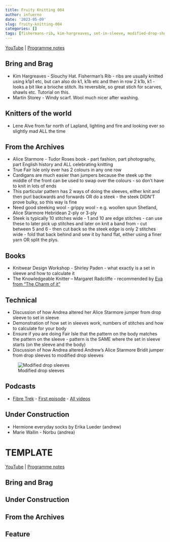 ```yaml
---
title: Fruity Knitting 004
author: infuerno
date: '2023-05-09'
slug: fruity-knitting-004
categories: []
tags: [fishermans-rib, kim-hargreaves, set-in-sleeve, modified-drop-shoulder, fair-isle, steeking, alice-starmor]
---
```


[YouTube](https://www.youtube.com/watch?v=3lPzmbQPPFs) | [Programme notes](https://fruityknitting.com/2016/05/04/set-in-sleeves-steeks-and-tudor-women-episode-4/)

## Bring and Brag
* Kim Hargreaves - Slouchy Hat. Fisherman's Rib - ribs are usually knitted using k1p1 etc, but can also do k1, k1b etc and then in row 2 k1b, k1 - looks a bit like a brioche stitch. Its reversible, so great stich for scarves, shawls etc. Tutorial on this.
* Martin Storey - Windy scarf. Wool much nicer after washing.

## Knitters of the world
* Lene Alve from far north of Lapland, lighting and fire and looking ever so slightly mad ALL the time

## From the Archives
* Alice Starmore - Tudor Roses book - part fashion, part photography, part English history and ALL celebrating knitting
* True Fair Isle only ever has 2 colours in any one row
* Cardigans are much easier than jumpers because the steek up the middle of the front can be used to swap over the colours - so don't have to knit in lots of ends
* This particular pattern has 2 ways of doing the sleeves, either knit and then purl backwards and forwards OR do a steek - the steek DIDN'T prove bulky, so this way is fine
* Need good steeking wool - grippy wool - e.g. woollen spun Shetland, Alice Starmore Hebridean 2-ply or 3-ply
* Steek is typically 10 stitches wide - 1 and 10 are edge stitches - can use these to later pick up stitches and later on knit a band from - cut between 5 and 6 - then cut back so the steek edge is only 2 stitches wide - fold that back behind and sew it by hand flat, either using a finer yarn OR split the plys.

## Books
* Knitwear Design Workshop - Shirley Paden - what exactly is a set in sleeve and how to calculate it
* The Knowledgeable Knitter – Margaret Radcliffe - recommended by [Eva from "The Charm of it"](https://www.youtube.com/playlist?list=PLucMdhLGLSqCnsO5NlJIfssx_TBRAfshI)

## Technical
* Discussion of how Andrea altered her Alice Starmore jumper from drop sleeve to set in sleeve
* Demonstration of how set in sleeves work, numbers of stitches and how to calculate for your body
* Ensure if you are doing Fair Isle that the pattern on the body matches the pattern on the sleeve - pattern is the SAME where the set in sleeve starts (on the sleeve and the body)
* Discussion of how Andrea altered Andrew's Alice Starmore Bridit jumper from drop sleeves to modified drop sleeves

![Modified drop sleeves](/public/images/fk-004-modified-drop-shoulder.jpg)

## Podcasts

* [Fibre Trek](https://fibertrek.wordpress.com) - [First episode](https://fibertrek.wordpress.com/2014/06/) - [All videos](https://www.youtube.com/@FiberTrek/videos)

## Under Construction
* Hermione everyday socks by Erika Lueder (andrew)
* Marie Wallin - Norbu (andrea)


# TEMPLATE

[YouTube]() | [Programme notes]()

## Bring and Brag
## Under Construction
## From the Archives
## Feature
